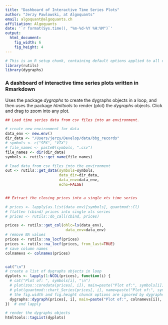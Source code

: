 ```yaml
---
title: "Dashboard of Interactive Time Series Plots"
author: "Jerzy Pawlowski, at Algoquants"
email: algoquant@algoquants.ch
affiliation: Algoquants
date: '`r format(Sys.time(), "%m-%d-%Y %H:%M")`'
output:
  html_document:
    fig_width: 6
    fig_height: 4
---
```


```r
# This is an R setup chunk, containing default options applied to all other chunks
library(rutils)
library(dygraphs)
```


### A dashboard of interactive time series plots written in Rmarkdown  

Uses the package *dygraphs* to create the dygraphs objects in a loop, and then uses the package *htmltools* to render (plot) the *dygraphs* objects.  Click and drag to zoom into any plot.  



```r
## Load time series data from csv files into an environment.

# create new environment for data
data_env <- new.env()
dir_data <- "/Users/jerzy/Develop/data/bbg_records"
# symbols <- c("SPX", "VIX")
# file_names <- paste0(symbols, ".csv")
file_names <- dir(dir_data)
symbols <- rutils::get_name(file_names)

# load data from csv files into the environment
out <- rutils::get_data(symbols=symbols,
                        data_dir=dir_data,
                        data_env=data_env,
                        echo=FALSE)


## Extract the closing prices into a single xts time series

# prices <- lapply(as.list(data_env)[symbols], quantmod::Cl)
# flatten (cbind) prices into single xts series
# prices <- rutils::do_call(cbind, prices)

prices <- rutils::get_col(ohlc=ls(data_env), 
                           data_env=data_env)
# remove NA values
prices <- rutils::na_locf(prices)
prices <- rutils::na_locf(prices, from_last=TRUE)
# save column names
colnamevs <- colnames(prices)


cat("\n")
# create a list of dygraphs objects in loop
dyplots <- lapply(1:NCOL(prices), function(i) {
  # cat("Plot of: ", symbols[i], "\n")
  # plot(zoo::coredata(prices[, i]), main=paste("Plot of:", symbols[i]), t="l")
  # plot(quantmod::chart_Series(prices[, i], name=paste("Plot of:", symbols[i])))
  # the fig.width and fig.height chunck options are ignored by dygraphs, so need to use the width and height parameters directly
  dygraphs::dygraph(prices[, i], main=paste("Plot of:", colnamevs[i]), width=600, height=400)
})  # end lapply

# render the dygraphs objects
htmltools::tagList(dyplots)
```
